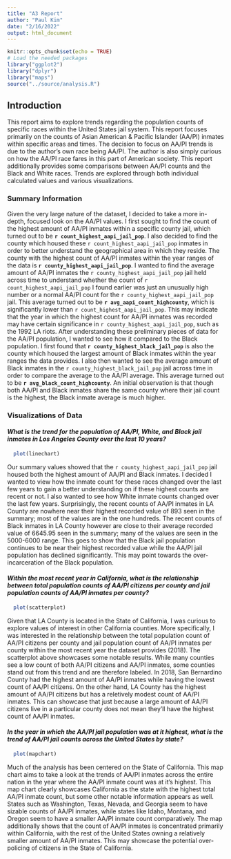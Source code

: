 ```yaml
---
title: "A3 Report"
author: "Paul Kim"
date: "2/16/2022"
output: html_document
---
```


```r
knitr::opts_chunk$set(echo = TRUE)
# Load the needed packages
library("ggplot2")
library("dplyr")
library("maps")
source("../source/analysis.R")
```

## **Introduction**

This report aims to explore trends regarding the population counts of specific races within the United States jail system. This report focuses primarily on the counts of Asian American & Pacific Islander (AA/PI) inmates within specific areas and times. The decision to focus on AA/PI trends is due to the author's own race being AA/PI. The author is also simply curious on how the AA/PI race fares in this part of American society. This report additionally provides some comparisons between AA/PI counts and the Black and White races. Trends are explored through both individual calculated values and various visualizations.

### **Summary Information**

Given the very large nature of the dataset, I decided to take a more in-depth, focused look on the AA/PI values. I first sought to find the count of the highest amount of AA/PI inmates within a specific county jail, which turned out to be **`r count_highest_aapi_jail_pop`**. I also decided to find the county which housed these `r count_highest_aapi_jail_pop` inmates in order to better understand the geographical area in which they reside. The county with the highest count of AA/PI inmates within the year ranges of the data is **`r county_highest_aapi_jail_pop`**. I wanted to find the average amount of AA/PI inmates the `r county_highest_aapi_jail_pop` jail held across time to understand whether the count of `r count_highest_aapi_jail_pop` I found earlier was just an unusually high number or a normal AA/PI count for the `r county_highest_aapi_jail_pop` jail. This average turned out to be **`r avg_aapi_count_highcounty`**, which is significantly lower than `r count_highest_aapi_jail_pop`. This may indicate that the year in which the highest count for AA/PI inmates was recorded may have certain significance in `r county_highest_aapi_jail_pop`, such as the 1992 LA riots. After understanding these preliminary pieces of data for the AA/PI population, I wanted to see how it compared to the Black population. I first found that **`r county_highest_black_jail_pop`** is also the county which housed the largest amount of Black inmates within the year ranges the data provides. I also then wanted to see the average amount of Black inmates in the `r county_highest_black_jail_pop` jail across time in order to compare the average to the AA/PI average. This average turned out to be **`r avg_black_count_highcounty`**. An initial observation is that though both AA/PI and Black inmates share the same county where their jail count is the highest, the Black inmate average is much higher.

### **Visualizations of Data**

#### _What is the trend for the population of AA/PI, White, and Black jail inmates in Los Angeles County over the last 10 years?_

```r
  plot(linechart)
```

Our summary values showed that the `r county_highest_aapi_jail_pop` jail housed both the highest amount of AA/PI and Black inmates. I decided I wanted to view how the inmate count for these races changed over the last few years to gain a better understanding on if these highest counts are recent or not. I also wanted to see how White inmate counts changed over the last few years. Surprisingly, the recent counts of AA/PI inmates in LA County are nowhere near their highest recorded value of 893 seen in the summary; most of the values are in the one hundreds. The recent counts of Black inmates in LA County however are close to their average recorded value of 6645.95 seen in the summary; many of the values are seen in the 5000-6000 range. This goes to show that the Black jail population continues to be near their highest recorded value while the AA/PI jail population has declined significantly. This may point towards the over-incarceration of the Black population.

#### _Within the most recent year in California, what is the relationship between total population counts of AA/PI citizens per county and jail population counts of AA/PI inmates per county?_

```r
  plot(scatterplot)
```

Given that LA County is located in the State of California, I was curious to explore values of interest in other California counties. More specifically, I was interested in the relationship between the total population count of AA/PI citizens per county and jail population count of AA/PI inmates per county within the most recent year the dataset provides (2018). The scatterplot above showcases some notable results. While many counties see a low count of both AA/PI citizens and AA/PI inmates, some counties stand out from this trend and are therefore labeled. In 2018, San Bernardino County had the highest amount of AA/PI inmates while having the lowest count of AA/PI citizens. On the other hand, LA County has the highest amount of AA/PI citizens but has a reletively modest count of AA/PI inmates. This can showcase that just because a large amount of AA/PI citizens live in a particular county does not mean they'll have the highest count of AA/PI inmates. 

#### _In the year in which the AA/PI jail population was at it highest, what is the trend of AA/PI jail counts across the United States by state?_

```r
  plot(mapchart)
```

Much of the analysis has been centered on the State of California. This map chart aims to take a look at the trends of AA/PI inmates across the entire nation in the year where the AA/PI inmate count was at it's highest. This map chart clearly showcases California as the state with the highest total AA/PI inmate count, but some other notable information appears as well. States such as Washington, Texas, Nevada, and Georgia seem to have sizable counts of AA/PI inmates, while states like Idaho, Montana, and Oregon seem to have a smaller AA/PI inmate count comparatively. The map additionally shows that the count of AA/PI inmates is concentrated primarily within California, with the rest of the United States owning a relatively smaller amount of AA/PI inmates. This may showcase the potential over-policing of citizens in the State of California. 